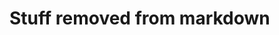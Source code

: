 # Stuff removed from markdown

<!--
  The method here is identical to the density scaling, but is done using individual biomass production as the x data. However, the major caveat to this set of relationships is that the power law cannot be fit to 0 values. The 0 values probably represent trees with very low growth, but it is impossible to say. Therefore, I had to throw them out, but they comprise a pretty big portion of the trees (23% of trees in BCI and 20% of trees in HF).

```r
numbins <- 20

bci_prod_all <- powerlawfit(subset(bcidat, massprod13 > 0)$massprod13)
bci_prod_shade <- powerlawfit(subset(bcidat, massprod13 > 0 & tolerance == 'S')$massprod13)
bci_prod_inter <- powerlawfit(subset(bcidat, massprod13 > 0 & tolerance == 'I')$massprod13)
bci_prod_gap <- powerlawfit(subset(bcidat, massprod13 > 0 & tolerance == 'G')$massprod13)
harv_prod_all <- powerlawfit(subset(harvdat, massprod13 > 0)$massprod13)
harv_prod_shade <- powerlawfit(subset(harvdat, massprod13 > 0 & tolerance == 'S')$massprod13)
harv_prod_inter <- powerlawfit(subset(harvdat, massprod13 > 0 & tolerance == 'I')$massprod13)
harv_prod_gap <- powerlawfit(subset(harvdat, massprod13 > 0 & tolerance == 'G')$massprod13)
bci_logbin_all <- with(subset(bcidat, massprod13 > 0), logbin(x=massprod13, y=NULL, n = numbins))
bci_logbin_shade <- with(subset(bcidat, massprod13 > 0 & tolerance == 'S'), logbin(x=massprod13, y=NULL, n = numbins))
bci_logbin_inter <- with(subset(bcidat, massprod13 > 0 & tolerance == 'I'), logbin(x=massprod13, y=NULL, n = 15))
bci_logbin_gap <- with(subset(bcidat, massprod13 > 0 & tolerance == 'G'), logbin(x=massprod13, y=NULL, n = 15))
harv_logbin_all <- with(subset(harvdat, massprod13 > 0), logbin(x=massprod13, y=NULL, n = numbins))
harv_logbin_shade <- with(subset(harvdat, massprod13 > 0 & tolerance == 'S'), logbin(x=massprod13, y=NULL, n = numbins))
harv_logbin_inter <- with(subset(harvdat, massprod13 > 0 & tolerance == 'I'), logbin(x=massprod13, y=NULL, n = 10))
harv_logbin_gap <- with(subset(harvdat, massprod13 > 0 & tolerance == 'G'), logbin(x=massprod13, y=NULL, n = 8))

```

\newpage

```r
label2 <- expression(paste('Total production (kg y'^-1,')', sep = ''))

plotbinsandfits(bci_prod_all, bci_logbin_all, label2, 'log PDF', 'Individual production scaling, BCI', 'all species')
plotbinsandfits(bci_prod_shade, bci_logbin_shade, label2, 'log PDF', 'Individual production scaling, BCI', 'shade-tolerant species')
plotbinsandfits(bci_prod_inter, bci_logbin_inter, label2,'log PDF', 'Individual production scaling, BCI', 'intermediate species')
plotbinsandfits(bci_prod_gap, bci_logbin_gap, label2,'log PDF', 'Individual production scaling, BCI', 'gap species')
plotbinsandfits(harv_prod_all, harv_logbin_all, label2, 'log PDF', 'Individual production scaling, Harvard', 'all species')
plotbinsandfits(harv_prod_shade, harv_logbin_shade, label2, 'log PDF', 'Individual production scaling, Harvard', 'shade-tolerant species')
plotbinsandfits(harv_prod_inter, harv_logbin_inter, label2, 'log PDF', 'Individual production scaling, Harvard', 'intermediate species')
plotbinsandfits(harv_prod_gap, harv_logbin_gap, label2, 'log PDF', 'Individual production scaling, Harvard', 'gap species')
```
-->